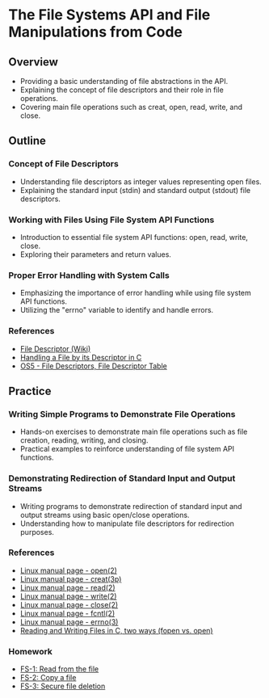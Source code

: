# The File Systems API and File Manipulations from Code

## Overview
- Providing a basic understanding of file abstractions in the API.
- Explaining the concept of file descriptors and their role in file operations.
- Covering main file operations such as creat, open, read, write, and close.

## Outline
### Concept of File Descriptors
   - Understanding file descriptors as integer values representing open files.
   - Explaining the standard input (stdin) and standard output (stdout) file descriptors.

### Working with Files Using File System API Functions
   - Introduction to essential file system API functions: open, read, write, close.
   - Exploring their parameters and return values.

### Proper Error Handling with System Calls
   - Emphasizing the importance of error handling while using file system API functions.
   - Utilizing the "errno" variable to identify and handle errors.

### References
   - [File Descriptor (Wiki)](https://en.wikipedia.org/wiki/File_descriptor)
   - [Handling a File by its Descriptor in C](https://www.codequoi.com/en/handling-a-file-by-its-descriptor-in-c/)
   - [OS5 - File Descriptors, File Descriptor Table](https://www.youtube.com/watch?v=crd2hgzBVTo)

## Practice
### Writing Simple Programs to Demonstrate File Operations
   - Hands-on exercises to demonstrate main file operations such as file creation, reading, writing, and closing.
   - Practical examples to reinforce understanding of file system API functions.

### Demonstrating Redirection of Standard Input and Output Streams
   - Writing programs to demonstrate redirection of standard input and output streams using basic open/close operations.
   - Understanding how to manipulate file descriptors for redirection purposes.

### References
   - [Linux manual page - open(2)](https://man7.org/linux/man-pages/man2/open.2.html)
   - [Linux manual page - creat(3p)](https://man7.org/linux/man-pages/man3/creat.3p.html)
   - [Linux manual page - read(2)](https://man7.org/linux/man-pages/man2/read.2.html)
   - [Linux manual page - write(2)](https://man7.org/linux/man-pages/man2/write.2.html)
   - [Linux manual page - close(2)](https://man7.org/linux/man-pages/man2/close.2.html)
   - [Linux manual page - fcntl(2)](https://man7.org/linux/man-pages/man2/fcntl.2.html)
   - [Linux manual page - errno(3)](https://man7.org/linux/man-pages/man3/errno.3.html)
   - [Reading and Writing Files in C, two ways (fopen vs. open)](https://www.youtube.com/watch?v=BQJBe4IbsvQ)

### Homework
   - [FS-1: Read from the file](/linux-programming/tasks/file-systems/read-file/)
   - [FS-2: Copy a file](/linux-programming/tasks/file-systems/copy-file/)
   - [FS-3: Secure file deletion](/linux-programming/tasks/file-systems/secure-file-deletion/)
   